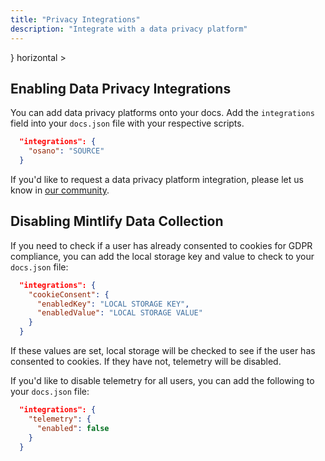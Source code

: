 ```yaml
---
title: "Privacy Integrations"
description: "Integrate with a data privacy platform"
---
```


<CardGroup>
  <Card
    title="Osano"
    href="/integrations/privacy/osano"
    icon={<svg width="32" height="32" className="h-6 w-6" viewBox="0 0 256 256" fill="none" xmlns="http://www.w3.org/2000/svg"><path fillRule="evenodd" clipRule="evenodd" d="M128 256C198.692 256 256 198.692 256 128C256 57.3076 198.692 0 128 0C57.3076 0 0 57.3076 0 128C0 198.692 57.3076 256 128 256ZM128 192C163.346 192 192 163.346 192 128C192 92.6538 163.346 64 128 64C92.6538 64 64 92.6538 64 128C64 163.346 92.6538 192 128 192Z" fill="#7764FA"/></svg>}
    horizontal
  >
  </Card>
</CardGroup>

## Enabling Data Privacy Integrations

You can add data privacy platforms onto your docs. Add the `integrations` field into your `docs.json` file with your respective scripts.

```json
  "integrations": {
    "osano": "SOURCE"
  }
```

If you'd like to request a data privacy platform integration, please let us know in [our community](https://mintlify.com/community).

## Disabling Mintlify Data Collection

If you need to check if a user has already consented to cookies for GDPR compliance, you can add the local storage key and value to check to your `docs.json` file:

```json
  "integrations": {
    "cookieConsent": {
      "enabledKey": "LOCAL STORAGE KEY",
      "enabledValue": "LOCAL STORAGE VALUE"
    }
  }
```

If these values are set, local storage will be checked to see if the user has consented to cookies. If they have not, telemetry will be disabled.

If you'd like to disable telemetry for all users, you can add the following to your `docs.json` file:

```json
  "integrations": {
    "telemetry": {
      "enabled": false
    }
  }
```

